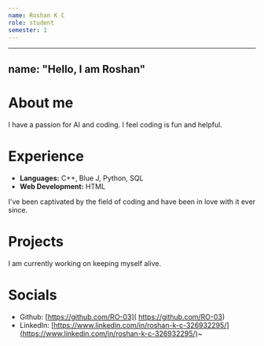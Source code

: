 ```yaml
---
name: Roshan K C
role: student
semester: 1
---
```


---
name: "Hello, I am Roshan"
---

# About me

I have a passion for AI and coding. I feel coding is fun and helpful.

# Experience

- **Languages:** C++, Blue J, Python, SQL
- **Web Development:** HTML

I've been captivated by the field of coding and have been in love with it ever since.

# Projects

I am currently working on keeping myself alive.

# Socials

- Github: [https://github.com/RO-03]( https://github.com/RO-03)
- LinkedIn: [https://www.linkedin.com/in/roshan-k-c-326932295/](https://www.linkedin.com/in/roshan-k-c-326932295/)~